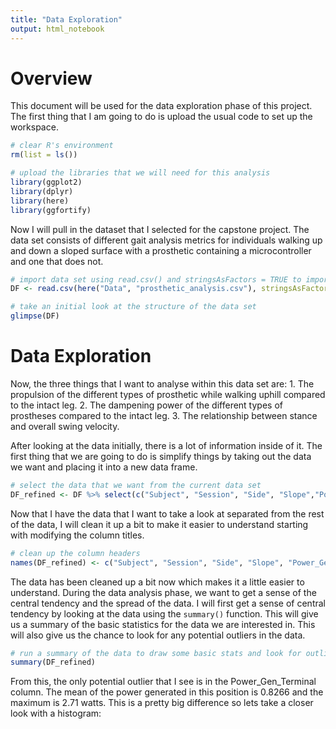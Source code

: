 ```yaml
---
title: "Data Exploration"
output: html_notebook
---
```


# Overview
This document will be used for the data exploration phase of this project.  The first thing that I am going to do is upload the usual code to set up the workspace.

```r
# clear R's environment
rm(list = ls())

# upload the libraries that we will need for this analysis
library(ggplot2)
library(dplyr)
library(here)
library(ggfortify)
```
Now I will pull in the dataset that I selected for the capstone project.  The data set consists of different gait analysis metrics for individuals walking up and down a sloped surface with a prosthetic containing a microcontroller and one that does not. 

```r
# import data set using read.csv() and stringsAsFactors = TRUE to import the categorical data as factors with levels that we can look at
DF <- read.csv(here("Data", "prosthetic_analysis.csv"), stringsAsFactors = TRUE)

# take an initial look at the structure of the data set
glimpse(DF)
```

# Data Exploration
Now, the three things that I want to analyse within this data set are: 
1. The propulsion of the different types of prosthetic while walking uphill compared to the intact leg.
2. The dampening power of the different types of prostheses compared to the intact leg. 
3. The relationship between stance and overall swing velocity.

After looking at the data initially, there is a lot of information inside of it.  The first thing that we are going to do is simplify things by taking out the data we want and placing it into a new data frame.

```r
# select the data that we want from the current data set
DF_refined <- DF %>% select(c("Subject", "Session", "Side", "Slope","Power.Gen...Preswing", "Power.Gen...Midstance", "Power.Gen...Terminal.stance", "Propulsion", "Braking", "Velocity" ))
```
Now that I have the data that I want to take a look at separated from the rest of the data, I will clean it up a bit to make it easier to understand starting with modifying the column titles. 
```r
# clean up the column headers
names(DF_refined) <- c("Subject", "Session", "Side", "Slope", "Power_Gen_Pre", "Power_Gen_Mid", "Power_Gen_Terminal", "Propulsion", "Braking", "Velocity")
```

The data has been cleaned up a bit now which makes it a little easier to understand.  During the data analysis phase, we want to get a sense of the central tendency and the spread of the data.  I will first get a sense of central tendency by looking at the data using the `summary()` function.  This will give us a summary of the basic statistics for the data we are interested in.  This will also give us the chance to look for any potential outliers in the data. 

```r
# run a summary of the data to draw some basic stats and look for outliers
summary(DF_refined)
```
From this, the only potential outlier that I see is in the Power_Gen_Terminal column.  The mean of the power generated in this position is 0.8266 and the maximum is 2.71 watts.  This is a pretty big difference so lets take a closer look with a histogram:




